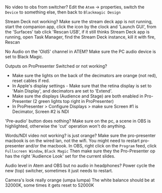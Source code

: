 
<Heading as="h3" size="md">No video to obs from switcher?</Heading>
Edit the `Atem` -> properties, switch the `Device` to something else, then back to `Blackmagic Design`

<Heading as="h3" size="md">Stream Deck not working?</Heading>
Make sure the stream deck app is not running, start the companion app, click the icon by the clock and 'Launch GUI', from the 'Surfaces' tab click 'Rescan USB', if it still thinks Stream Deck app is running, open Task Manager, find the Stream Deck instance, kill it with fire, Rescan

<Heading as="h3" size="md">No Audio on the 'OldS' channel in ATEM?</Heading>
Make sure the PC audio device is set to Black Magic.

<Heading as="h3" size="md">Outputs on ProPresenter Switched or not working?</Heading>
- Make sure the lights on the back of the decimators are orange (not red), reset cables if red.
- In Apple's display settings - Make sure that the retina display is set to 'Main Display', and decimators are set to 'Extend'.
- Make sure the displays (Audience and Stage) are both enabled in Pro-Presenter (2 green lights top right in ProPresenter)
- In ProPresenter > Configure Displays > make sure Screen #1 is Decimator, Screen #2 is NDI

<Heading as="h3" size="md">'Pre-audio' button does nothing?</Heading>
Make sure on the pc, a scene in OBS is highlighted, otherwise the 'cut' operation won't do anything.

<Heading as="h3" size="md">Words/NDI video not working? is just orange?</Heading>
Make sure the pro-presenter macbook is on the wired lan, not the wifi.
You might need to restart pro-presenter and/or the macbook.
In OBS, right click on the `Program` feed, click `Fullscreen Window`, `Black Magic`
Then make sure they the Pro-Presenter op has the right 'Audience Look' set for the current slides.

<Heading as="h3" size="md">Audio level in Atem and OBS but no audio in headphones?</Heading>
Power cycle the new (top) switcher, sometimes it just needs to restart.

<Heading as="h3" size="md">Camera's look really orange (umpa lumpa)</Heading>
The white balance should be at 32000K, some times it gets reset to 52000K
